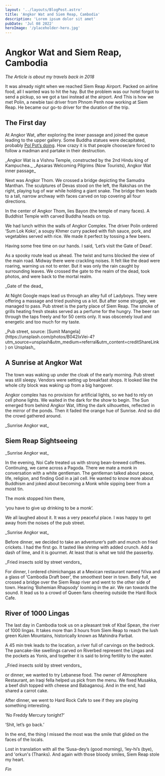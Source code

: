 ```yaml
---
layout: '../layouts/BlogPost.astro'
title: 'Angkor Wat and Siem Reap, Cambodia'
description: 'Lorem ipsum dolor sit amet'
pubDate: 'Jul 08 2022'
heroImage: '/placeholder-hero.jpg'
---
```



# Angkor Wat and Siem Reap, Cambodia

_The Article is about my travels back in 2018_

It was already night when we reached Siem Reap Airport. Packed on airline food, all I wanted was to hit the hay.
But the problem was our hotel forgot to send a pickup, so we got a taxi instead at the airport.
And This is how we met Polin, a newbie taxi driver from Phnom Penh now working at Siem Reap.
He became our go-to driver for the duration of the trip.

## The First day

At Angkor Wat, after exploring the inner passage and joined the queue leading to the upper gallery.
Some Buddha statues were decapitated, probably [Pol Pot’s doing](https://www.bbc.com/news/world-asia-pacific-10684399).
How crazy it is that people choose/are forced to follow a madman and partake in their destruction.

<PostImage justifyContent="center">
  <ImagePro
    name="angkor-closeup-from-stairs.jpg"
    widths={[470, 700, 1100]}
    sizes="(max-width: 1100px) 100vw, 700px"
  />
  <span slot="caption">
    _Angkor Wat is a Vishnu Temple, constructed by the 2nd Hindu king of Kampuchea._
  </span>
</PostImage>

<PostImage height="700px" justifyContent="center">
  <ImagePro
    name="apsaras-at-gate.jpg"
    widths={[470, 800, 1100]}
    sizes="(max-width: 1100px) 100vw, 470px"
  />
  <span slot="caption">_Apsaras Welcoming Pilgrims (Now Tourists), Angkor Wat inner passage_</span>
</PostImage>

Next was Angkor Thom. We crossed a bridge depicting the Samudra Manthan. The sculptures of Devas stood on the left, the Rakshas on the right,
playing tug of war while holding a giant snake. The bridge then leads to a tall, narrow archway with faces carved on top covering all four directions.

<PostImage height="365px">
  <ImagePro
    name="rakshah-bridge.jpg"
    widths={[550, 600, 1100]}
    sizes="(max-width: 1100px) 100vw, 550px"
  />
  <ImagePro
    name="angkor-thom.jpg"
    widths={[233, 600, 1100]}
    sizes="(max-width: 1100px) 100vw, 233px"
  />
</PostImage>

In the center of Angkor Thom, lies Bayon (the temple of many faces). A Buddhist Temple with carved Buddha heads on top.

We had lunch within the walls of Angkor Complex. The driver Polin ordered ‘Sum Lok Koko’, a soupy Khmer curry packed with fish sauce, pork, and vegetables served with rice. We made it perfect by tossing a few beers.

Having some free time on our hands. I said, ‘Let’s visit the Gate of Dead’.

As a spooky route lead us ahead. The twist and turns blocked the view of the main road.
Midway there were crackling noises. It felt like the dead were roaring, warning us not to enter.
But it was only the rain caught by surrounding leaves. We crossed the gate to the realm of the dead,
took photos, and were back to the mortal realm.

<PostImage height="750px" justifyContent="center">
  <ImagePro
    name="gate-of-the-dead-bargain.jpg"
    widths={[538, 800, 1100]}
    sizes="(max-width: 1100px) 100vw, 538px"
  />
  <span slot="caption">_Gate of the dead_</span>
</PostImage>

At Night Google maps lead us through an alley full of Ladyboys. They were offering a massage and tried pushing us a lot.
But after some struggle, we managed to pass. Pub street is the party place of Siem Reap.
The smoke of grills heating fresh steaks served as a perfume for the hungry.
The beer ran through the taps freely and for 50 cents only. It was obscenely loud and energetic and too much for my taste.

<PostImage justifyContent="center">
  <ImagePro
    name="sumit-mangela-B042IxVei-4-unsplash.jpg"
    widths={[538, 800, 1100]}
    sizes="(max-width: 1100px) 100vw, 792px"
  />
  <span slot="caption">
    _Pub street, source: [Sumit
    Mangela](https://unsplash.com/photos/B042IxVei-4?utm_source=unsplash&utm_medium=referral&utm_content=creditShareLink)
    on Unsplash_
  </span>
</PostImage>

## A Sunrise at Angkor Wat

The town was waking up under the cloak of the early morning. Pub street was still sleepy. Vendors were setting up breakfast shops.
It looked like the whole city block was waking up from a big hangover.

Angkor complex has no provision for artificial lights, so we had to rely on cell phone lights.
We waited in the dark for the show to begin. The Sun emerged from behind Angkor Wat, lifting the dark silhouettes,
reflected in the mirror of the ponds. Then it faded the orange hue of Sunrise. And so did the crowd gathered around.

<PostImage justifyContent="center">
  <ImagePro
    name="siddhesh-mangela-0bx_FfcNYoc-unsplash.jpg"
    widths={[538, 800, 1100]}
    sizes="(max-width: 1100px) 100vw, 792px"
  />
  <span slot="caption">_Sunrise Angkor wat_</span>
</PostImage>

## Siem Reap Sightseeing

<PostImage justifyContent="center">
  <ImagePro
    name="siddhesh-mangela-0bx_FfcNYoc-unsplash.jpg"
    widths={[538, 800, 1100]}
    sizes="(max-width: 1100px) 100vw, 792px"
  />
  <span slot="caption">_Sunrise Angkor wat_</span>
</PostImage>

In the evening, Noi Cafe treated us with strong bean-brewed coffees. Continuing, we came across a Pagoda.
There we mate a monk in conversation with a white gentleman. The gentleman talked about peace, life, religion, and finding God in a jail cell.
He wanted to know more about Buddhism and joked about becoming a Monk while sipping beer from a moist tin.

The monk stopped him there,

‘you have to give up drinking to be a monk’.

We all laughed about it. It was a very peaceful place. I was happy to get away from the noises of the pub street.

<PostImage justifyContent="center">
  <ImagePro
    name="siddhesh-mangela-0bx_FfcNYoc-unsplash.jpg"
    widths={[538, 800, 1100]}
    sizes="(max-width: 1100px) 100vw, 792px"
  />
  <span slot="caption">_Sunrise Angkor wat_</span>
</PostImage>

Before dinner, we decided to take an adventurer’s path and munch on fried crickets. I had the first go.
It tasted like shrimp with added crunch. Add a dash of lime, and it is gourmet. At least that is what we told the passerby.

<PostImage justifyContent="center">
  <ImagePro
    name="siddhesh-mangela-0bx_FfcNYoc-unsplash.jpg"
    widths={[538, 800, 1100]}
    sizes="(max-width: 1100px) 100vw, 792px"
  />
  <span slot="caption">_Fried insects sold by street vendors_</span>
</PostImage>

For dinner, I ordered chimichangas at a Mexican restaurant named !Viva and a glass of ‘Cambodia Draft beer’, the smoothest beer in town.
Belly full, we crossed a bridge over the Siem Reap river and went to the other side of town. Hearing ‘Bohemian Rhapsody’ looming in the air.
We ran towards the sound. It lead us to a crowd of Queen fans cheering outside the Hard Rock Cafe.

## River of 1000 Lingas

The last day in Cambodia took us on a pleasant trek of Kbal Spean, the river of 1000 lingas. It takes more than 3 hours from Siem Reap
to reach the lush green Kulen Mountains, historically known as Mahindra Parbat.

A 45 min trek leads to the location, a river full of carvings on the bedrock.
The pancake-like swellings carved on Riverbed represent the Lingas and the pockets as Yonis,
and together it is said to bring fertility to the water.

<PostImage justifyContent="center">
  <ImagePro
    name="siddhesh-mangela-0bx_FfcNYoc-unsplash.jpg"
    widths={[538, 800, 1100]}
    sizes="(max-width: 1100px) 100vw, 792px"
  />
  <span slot="caption">_Fried insects sold by street vendors_</span>
</PostImage>

or dinner, we wanted to try Lebanese food. The owner of Atmosphere Restaurant, an Iraqi fella helped us pick from the menu. We fixed Musakka, a beef dish topped with cheese and Babaganouj. And in the end, had shared a carrot cake.

After dinner, we went to Hard Rock Cafe to see if they are playing something interesting.

‘No Freddy Mercury tonight?’

‘Shit, let’s go back.’

In the end, the thing I missed the most was the smile that glided on the faces of the locals.

Lost in translation with all the ‘Susa-dey’s (good morning), ‘ley-hi’s (bye), and 'orkun's (Thanks). And again with those bloody smiles, Siem Reap stole my heart.

_Fin_
